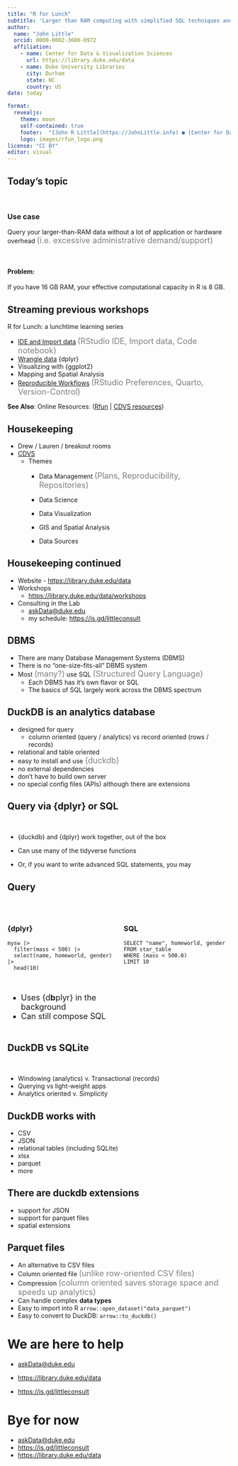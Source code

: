 ```yaml
---
title: "R for Lunch"
subtitle: 'Larger than RAM computing with simplified SQL techniques and DuckDB'
author: 
  name: "John Little"
  orcid: 0000-0002-3600-0972
  affiliation:
    - name: Center for Data & Visualization Sciences
      url: https://library.duke.edu/data
    - name: Duke University Libraries 
      city: Durham
      state: NC
      country: US
date: today

format: 
  revealjs:
    theme: moon
    self-contained: true  
    footer:  "[John R Little](https://JohnLittle.info) ● [Center for Data & Visualization Sciences](https://library.duke.edu/data/) ● [CC BY 4.0](https://creativecommons.org/licenses/by/4.0/)"
    logo: images/rfun_logo.png
license: "CC BY"
editor: visual
---
```


## Today's topic

\

### Use case

Query your larger-than-RAM data without a lot of application or hardware overhead [(i.e. excessive administrative demand/support)]{style="font-size: large; color: gray;"}

\

#### Problem:

If you have 16 GB RAM, your effective computational capacity in R is 8 GB.

## Streaming previous workshops

R for Lunch: a lunchtime learning series\

-   [IDE and Import data](https://warpwire.duke.edu/w/ZSIIAA/) [(RStudio IDE, Import data, Code notebook)]{style="font-size: large; color: gray;"}
-   [Wrangle data](https://warpwire.duke.edu/w/3R8IAA/) {dplyr}
-   Visualizing with {ggplot2}
-   Mapping and Spatial Analysis
-   [Reproducible Workflows](https://warpwire.duke.edu/w/SzMIAA/) [(RStudio Preferences, Quarto, Version-Control)]{style="font-size: large; color: gray;"}

::: aside
**See Also**: Online Resources: ([Rfun](https://rfun.library.duke.edu) \| [CDVS resources](https://library.duke.edu/data/tutorials))
:::

## Housekeeping

-   Drew / Lauren / breakout rooms
-   [CDVS](https://library.duke.edu/data/ "Center for Data and Visualizations Sciences")
    -   Themes
        -   Data Management [(Plans, Reproducibility, Repositories)]{style="font-size: large; color: gray;"}

        -   Data Science

        -   Data Visualization

        -   GIS and Spatial Analysis

        -   Data Sources

## Housekeeping continued

-   Website - <https://library.duke.edu/data>
-   Workshops
    -   <https://library.duke.edu/data/workshops>
-   Consulting in the Lab
    -   [askData\@duke.edu](mailto:askdata@duke.edu)
    -   my schedule: <https://is.gd/littleconsult>

## DBMS

-   There are many Database Management Systems (DBMS)
-   There is no "one-size-fits-all" DBMS system
-   Most [(many?)]{style="font-size: large; color: gray;"} use SQL [(Structured Query Language)]{style="font-size: large; color: gray;"}
    -   Each DBMS has it's own flavor or SQL
    -   The basics of SQL largely work across the DBMS spectrum

## DuckDB is an analytics database

-   designed for query
    -   column oriented (query / analytics) vs record oriented (rows / records)
-   relational and table oriented
-   easy to install and use [{duckdb}]{style="font-size: large; color: gray;"}
-   no external dependencies
-   don't have to build own server
-   no special config files (APIs) although there are extensions

## Query via {dplyr} or SQL

\

-   {duckdb} and {dplyr} work together, out of the box

-   Can use many of the tidyverse functions

-   Or, if you want to write advanced SQL statements, you may

## Query

\

::: columns
::: {.column width="50%"}
### {dplyr}

```         
mysw |> 
  filter(mass < 500) |>
  select(name, homeworld, gender) |> 
  head(10)
```

\

::: {style="font-size: large;"}
-   Uses {d**b**plyr} in the background\
-   Can still compose SQL
:::
:::

::: {.column width="50%"}
### SQL

```         
SELECT "name", homeworld, gender
FROM star_table
WHERE (mass < 500.0)
LIMIT 10
```
:::
:::

## DuckDB vs SQLite

\

-   Windowing (analytics) v. Transactional (records)
-   Querying vs light-weight apps
-   Analytics oriented v. Simplicity

## DuckDB works with

-   CSV
-   JSON
-   relational tables (including SQLite)
-   xlsx
-   parquet
-   more

## There are duckdb extensions

-   support for JSON
-   support for parquet files
-   spatial extensions

## Parquet files

-   An alternative to CSV files
-   Column oriented file [(unlike row-oriented CSV files)]{style="font-size: large; color: gray;"}
-   Compression [(column oriented saves storage space and speeds up analytics)]{style="font-size: large; color: gray;"}
-   Can handle complex **data types**
-   Easy to import into R `arrow::open_dataset("data_parquet")`
-   Easy to convert to DuckDB: `arrow::to_duckdb()`

# We are here to help

-   [askData\@duke.edu](mailto:askData@duke.edu)

-   <https://library.duke.edu/data>

-   <https://is.gd/littleconsult>

# Bye for now

-   [askData\@duke.edu](mailto:askdata@duke.edu)
-   <https://is.gd/littleconsult>
-   <https://library.duke.edu/data>
